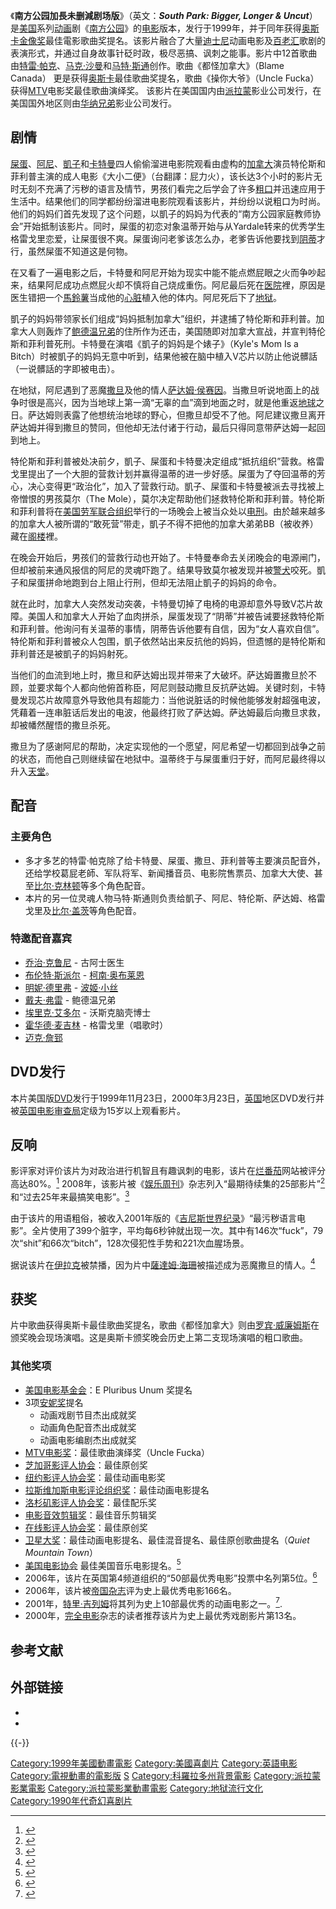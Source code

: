 {{noteTA
|G1=SouthPark
|1=zh-hans:南方公园;zh-hant:南方公園;zh-cn:南方公园;zh-tw:南方四賤客;zh-hk:衰仔樂園;zh-mo:衰仔樂園;
|2 = zh-cn:卡特曼; zh-hk:蛋散; zh-tw:阿ㄆ一ㄚˇ
|3 = zh-hans:视频;  zh-tw:影片
}}
{{Infobox Film 
|name = 南方公园完整未删节剧场版
|original_name = South Park: Bigger, Longer & Uncut
|image = South Park movie.jpg
|caption = DVD封面
|amg_id = 1:180239
|based_on = {{based on|[[南方公園|南方公園]]|特雷·帕克|马特·斯通}}
|director = [[特雷·帕克|特雷·帕克]]
|producer = 特雷·帕克<br />[[马特·斯通|马特·斯通]]
|writer = 特雷·帕克<br />马特·斯通<br />{{le|帕姆·布蘭迪|Pam Brady}}
|music = 特雷·帕克<br />[[Marc_Shaiman|Marc Shaiman]]
|starring = 特雷·帕克<br />马特·斯通<br />[[马莉·凯·伯格曼|马莉·凯·伯格曼]]<br />[[Isaac_Hayes|Isaac Hayes]]<br />[[乔治·克鲁尼|乔治·克鲁尼]]<br />[[Mike_Judge|Mike Judge]]
|distributor = 美国：[[派拉蒙|派拉蒙]]<br />海外：[[华纳兄弟|华纳兄弟]]
|released = {{Film date|1999|6|30|美國}}
|country = {{USA}}
|runtime = 81分钟
|language = 英语
|imdb_id = 0158983
|budget = 2100萬美元
|gross = 8313萬美元
}}<!--Removed until some sources are provided
{{Infobox movie certificates
 |United_States = R (originally NC-17)
 |United_Kingdom = 15
 |Canada (British Columbia) = 14A
 |Canada (Ontario) = 14A
 |Canada (Quebec) = 13+
 |Canada (Home Video) = 18A
 |Poland = 16 (2005-)<br>"仅限成人" (1999-2005)
 |Australia = MA
 |South_Korea = 18
 |Hong_Kong = IIB
 |Singapore = PG
 |New_Zealand = R16
 |Taiwan = R-12
 |Italy = 16
 |Japan = R-15
 |Germany = 16
 |Spain = 16
 |Brazil = 16
 |Sweden = 7
 |South_Africa = 12L
 |Finland = K-11
}}-->

《'''南方公园加長未删減剧场版'''》（英文：'''''South Park: Bigger, Longer & Uncut'''''）是[[美国|美国]]系列[[动画|动画]]剧《[[南方公园|南方公园]]》的[[电影|电影]]版本，发行于1999年，并于同年获得[[奥斯卡金像奖|奥斯卡金像奖]]最佳電影歌曲奖提名。该影片融合了大量[[迪士尼|迪士尼]]动画电影及[[百老汇|百老汇]]歌剧的表演形式，并通过自身故事针砭时政，极尽恶搞、讽刺之能事。影片中12首歌曲由[[特雷·帕克|特雷·帕克]]、[[马克·沙曼|马克·沙曼]]和[[马特·斯通|马特·斯通]]创作。歌曲《都怪加拿大》（Blame Canada） 更是获得[[奥斯卡|奥斯卡]]最佳歌曲奖提名，歌曲《操你大爷》（Uncle Fucka）获得[[MTV|MTV]]电影奖最佳歌曲演绎奖。 该影片在美国国内由[[派拉蒙|派拉蒙]]影业公司发行，在美国国外地区则由[[华纳兄弟|华纳兄弟]]影业公司发行。

== 剧情 ==
[[斯坦·马希|屎蛋]]、[[肯尼·麦克康米克|阿尼]]、[[凯尔·布拉夫斯其|凱子]]和[[卡特曼|卡特曼]]四人偷偷溜进电影院观看由虚构的[[加拿大|加拿大]]演员特伦斯和菲利普主演的成人电影《大小二便》（台翻譯：屁力火），该长达3个小时的影片无时无刻不充满了污秽的语言及情节，男孩们看完之后学会了许多[[粗口|粗口]]并迅速应用于生活中。结果他们的同学都纷纷溜进电影院观看该影片，并纷纷以说粗口为时尚。他们的妈妈们首先发现了这个问题，以凱子的妈妈为代表的“南方公园家庭教师协会”开始抵制该影片。同时，屎蛋的初恋对象温蒂开始与从Yardale转来的优秀学生格雷戈里恋爱，让屎蛋很不爽。屎蛋询问老爹该怎么办，老爹告诉他要找到[[阴蒂|阴蒂]]才行，虽然屎蛋不知道这是何物。

在又看了一遍电影之后，卡特曼和阿尼开始为现实中能不能点燃屁眼之火而争吵起来，结果阿尼成功点燃屁火却不慎将自己烧成重伤。阿尼最后死在[[医院|医院]]裡，原因是医生错把一个[[馬鈴薯|馬鈴薯]]当成他的[[心脏|心脏]]植入他的体内。阿尼死后下了[[地狱|地狱]]。

凱子的妈妈带领家长们组成“妈妈抵制加拿大”组织，并逮捕了特伦斯和菲利普。加拿大人则轰炸了[[鲍德温兄弟|鲍德温兄弟]]的住所作为还击，美国随即对加拿大宣战，并宣判特伦斯和菲利普死刑。卡特曼在演唱《凱子的妈妈是个婊子》（Kyle's Mom Is a Bitch）时被凱子的妈妈无意中听到，结果他被在脑中植入V芯片以防止他说髒話（一说髒話的字即被电击）。

在地狱，阿尼遇到了恶魔[[撒旦|撒旦]]及他的情人[[萨达姆·侯赛因|萨达姆·侯赛因]]。当撒旦听说地面上的战争时很是高兴，因为当地球上第一滴“无辜的血”滴到地面之时，就是他重返[[地球|地球]]之日。萨达姆则表露了他想统治地球的野心，但撒旦却受不了他。阿尼建议撒旦离开萨达姆并得到撒旦的赞同，但他却无法付诸于行动，最后只得同意带萨达姆一起回到地上。

特伦斯和菲利普被处决前夕，凱子、屎蛋和卡特曼决定组成“抵抗组织”营救。格雷戈里提出了一个大胆的营救计划并赢得温蒂的进一步好感。屎蛋为了夺回温蒂的芳心，决心变得更“政治化”，加入了营救行动。凱子、屎蛋和卡特曼被派去寻找被上帝憎恨的男孩莫尔（The Mole），莫尔决定帮助他们拯救特伦斯和菲利普。特伦斯和菲利普将在[[联合劳军组织|美国劳军联合组织]]举行的一场晚会上被当众处以[[电刑|电刑]]。由於越来越多的加拿大人被所谓的“敢死营”带走，凱子不得不把他的加拿大弟弟BB（被收养）藏在[[阁楼|阁楼]]裡。

在晚会开始后，男孩们的营救行动也开始了。卡特曼奉命去关闭晚会的电源闸门，但却被前来通风报信的阿尼的灵魂吓跑了。结果导致莫尔被发现并被[[警犬|警犬]]咬死。凱子和屎蛋拼命地跑到台上阻止行刑，但却无法阻止凱子的妈妈的命令。

就在此时，加拿大人突然发动突袭，卡特曼切掉了电椅的电源却意外导致V芯片故障。美国人和加拿大人开始了血肉拼杀，屎蛋发现了“阴蒂”并被告诫要拯救特伦斯和菲利普。他询问有关温蒂的事情，阴蒂告诉他要有自信，因为“女人喜欢自信”。特伦斯和菲利普被众人包围，凱子依然站出来反抗他的妈妈，但遗憾的是特伦斯和菲利普还是被凱子的妈妈射死。

当他们的血流到地上时，撒旦和萨达姆出现并带来了大破坏。萨达姆置撒旦於不顾，並要求每个人都向他俯首称臣，阿尼则鼓动撒旦反抗萨达姆。关键时刻，卡特曼发现芯片故障意外导致他具有超能力：当他说脏话的时候他能够发射超强电波，凭藉着一连串脏话后发出的电波，他最终打败了萨达姆。萨达姆最后向撒旦求救，却被幡然醒悟的撒旦杀死。

撒旦为了感谢阿尼的帮助，决定实现他的一个愿望，阿尼希望一切都回到战争之前的状态，而他自己则继续留在地狱中。温蒂终于与屎蛋重归于好，而阿尼最终得以升入[[天堂|天堂]]。

== 配音 ==
=== 主要角色 ===
* 多才多艺的特雷·帕克除了给卡特曼、屎蛋、撒旦、菲利普等主要演员配音外，还给学校葛屁老師、军队将军、新闻播音员、电影院售票员、加拿大大使、甚至[[比尔·克林顿|比尔·克林顿]]等多个角色配音。
* 本片的另一位灵魂人物马特·斯通则负责给凱子、阿尼、特伦斯、萨达姆、格雷戈里及[[比尔·盖茨|比尔·盖茨]]等角色配音。

=== 特邀配音嘉宾 ===
* [[乔治·克鲁尼|乔治·克鲁尼]] - 古阿士医生
* [[布伦特·斯派尔|布伦特·斯派尔]] - [[柯南·奥布莱恩|柯南·奥布莱恩]]
* [[明妮·德里弗|明妮·德里弗]] - [[波姬·小丝|波姬·小丝]]
* [[戴夫·弗雷|戴夫·弗雷]] - 鲍德温兄弟
* [[埃里克·艾多尔|埃里克·艾多尔]] - 沃斯克脑壳博士
* [[霍华德·麦吉林|霍华德·麦吉林]] - 格雷戈里（唱歌时）
* [[迈克·詹郅|迈克·詹郅]]

== DVD发行 ==

本片美国版[[DVD|DVD]]发行于1999年11月23日，2000年3月23日，[[英国|英国]]地区DVD发行并被[[英国电影审查局|英国电影审查局]]定级为15岁以上观看影片。

== 反响 ==
影评家对评价该片为对政治进行机智且有趣讽刺的电影，该片在[[烂番茄|烂番茄]]网站被评分高达80%。<ref>{{rotten-tomatoes|id=south_park_bigger_longer_and_uncut|title=South Park: Bigger, Longer & Uncut}}</ref> 2008年，该影片被《[[娱乐周刊|娱乐周刊]]》杂志列入“最期待续集的25部影片”<ref>{{cite web|url=http://www.ew.com/ew/gallery/0,,20220709_10,00.html|title=25 Movie Sequels We'd Line Up to See|accessdate=2008-08-26|date=2008|publisher=''[[Entertainment_Weekly|Entertainment Weekly]]''|archive-date=2012-10-11|archive-url=https://web.archive.org/web/20121011112327/http://www.ew.com/ew/gallery/0,,20220709_10,00.html|dead-url=no}}</ref> 和“过去25年来最搞笑电影”。<ref>{{cite web|url=http://www.ew.com/ew/gallery/0,,20221235_19,00.html|title=The Comedy 25: The Funniest Movies of the Past 25 Years|accessdate=2008-08-26|date=2008|publisher=''Entertainment Weekly''|archive-date=2012-10-11|archive-url=https://web.archive.org/web/20121011112335/http://www.ew.com/ew/gallery/0,,20221235_19,00.html|dead-url=no}}</ref>

由于该片的用语粗俗，被收入2001年版的《[[吉尼斯世界纪录|吉尼斯世界纪录]]》“最污秽语言电影”。全片使用了399个脏字，平均每6秒钟就出现一次。其中有146次“fuck”，79次“shit”和66次“bitch”，128次侵犯性手势和221次血腥场景。

据说该片在[[伊拉克|伊拉克]]被禁播，因为片中[[薩達姆·海珊|薩達姆·海珊]]被描述成为恶魔撒旦的情人。<ref>{{Cite web |url=http://www.imdb.com/title/tt0158983/trivia |title=South Park: Bigger Longer & Uncut (1999) - Trivia<!-- Bot generated title --> |accessdate=2008-10-13 |archive-date=2013-08-10 |archive-url=https://web.archive.org/web/20130810020454/http://www.imdb.com/title/tt0158983/trivia |dead-url=no }}</ref>

== 获奖 ==
片中歌曲获得奥斯卡最佳歌曲奖提名，歌曲《都怪加拿大》则由[[罗宾·威廉姆斯|罗宾·威廉姆斯]]在颁奖晚会现场演唱。这是奥斯卡颁奖晚会历史上第二支现场演唱的粗口歌曲。

=== 其他奖项 ===
* [[美国电影基金会|美国电影基金会]]：E Pluribus Unum 奖提名
* 3项[[安妮奖|安妮奖]]提名
** 动画戏剧节目杰出成就奖
** 动画角色配音杰出成就奖
** 动画电影编剧杰出成就奖
* [[MTV电影奖|MTV电影奖]]：最佳歌曲演绎奖（Uncle Fucka）
* [[芝加哥影评人协会|芝加哥影评人协会]]：最佳原创奖
* [[纽约影评人协会奖|纽约影评人协会奖]]：最佳动画电影奖
* [[拉斯维加斯电影评论组织奖|拉斯维加斯电影评论组织奖]]：最佳动画电影提名
* [[洛杉矶影评人协会奖|洛杉矶影评人协会奖]]：最佳配乐奖
* [[电影音效剪辑奖|电影音效剪辑奖]]：最佳音乐剪辑奖
* [[在线影评人协会奖|在线影评人协会奖]]：最佳原创奖
* [[卫星大奖|卫星大奖]]：最佳动画电影提名、最佳混音提名、最佳原创歌曲提名（''Quiet Mountain Town''）
* [[美国电影协会|美国电影协会]] 最佳美国音乐电影提名。<ref>{{Cite web |url=http://www.afi.com/docs/tvevents/pdf/musicals_ballot.pdf |title=Ballot2.indd<!-- Bot generated title --> |access-date=2008-10-13 |archive-date=2019-08-09 |archive-url=https://web.archive.org/web/20190809081148/http://www.afi.com/docs/tvevents/pdf/musicals_ballot.pdf |dead-url=no }}</ref>
* 2006年，该片在英国第4频道组织的“50部最优秀电影”投票中名列第5位。<ref>{{Cite web |url=http://www.channel4.com/film/newsfeatures/microsites/G/greatest-comedyfilms/index.html |title=channel4.com - 50 Greatest Comedy Films vote from channel4.com/film<!-- Bot generated title --> |accessdate=2008-10-13 |archive-date=2012-07-29 |archive-url=https://archive.is/20120729/http://www.channel4.com/film/newsfeatures/microsites/G/greatest-comedyfilms/index.html |dead-url=no }}</ref>
* 2006年，该片被[[帝国杂志|帝国杂志]]评为史上最优秀电影166名。
* 2001年，[[特里·吉列姆|特里·吉列姆]]将其列为史上10部最优秀的动画电影之一。<ref name="The Guardian">{{cite web | last=Gilliam | first=Terry | title=Terry Gilliam Picks the Ten Best Animated Films of All Time | publisher=The Guardian | date=April 27, 2001 | url=http://film.guardian.co.uk/features/featurepages/0,,479022,00.html | accessdate=2008-10-13 | archive-date=2020-10-10 | archive-url=https://web.archive.org/web/20201010091214/https://www.theguardian.com/film/2001/apr/27/culture.features1/ | dead-url=no }}</ref>.
* 2000年，[[完全电影|完全电影]]杂志的读者推荐该片为史上最优秀戏剧影片第13名。

== 参考文献 ==
{{Reflist|30em}}

== 外部链接 ==
* {{imdb title |id = 0158983}}
* {{rotten-tomatoes |id = south_park_bigger_longer_and_uncut |title = South Park: Bigger, Longer & Uncut }}

{{-}}
{{South Park}}
{{南方公园剧集}}

{{DEFAULTSORT:South Park: Bigger, Longer & Uncut}}
[[Category:1999年美國動畫電影|Category:1999年美國動畫電影]]
[[Category:美國喜劇片|Category:美國喜劇片]]
[[Category:英語电影|Category:英語电影]]
[[Category:電視動畫的電影版|Category:電視動畫的電影版]]
[[Category:南方公園|S]]
[[Category:科羅拉多州背景電影|Category:科羅拉多州背景電影]]
[[Category:派拉蒙影業電影|Category:派拉蒙影業電影]]
[[Category:派拉蒙影業動畫電影|Category:派拉蒙影業動畫電影]]
[[Category:地狱流行文化|Category:地狱流行文化]]
[[Category:1990年代奇幻喜剧片|Category:1990年代奇幻喜剧片]]